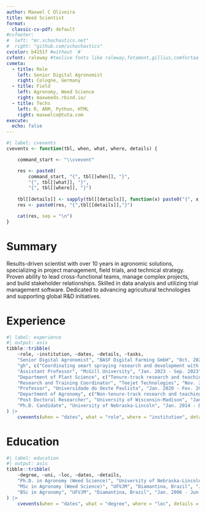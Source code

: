 ```yaml
---
author: Maxwel C Oliveira
title: Weed Scientist
format:
  classic-cv-pdf: default
#cvfooter:
#  left: "mr.schochastics.net"
#  right: "github.com/schochastics"
cvcolor: b4151f #without `#`
cvfont: raleway #texlive fonts like raleway,fetamont,gillius,comfortaa
cvmeta:
  - title: Role
    left: Senior Digital Agronomist
    right: Cologne, Germany
  - title: Field
    left: Agronomy, Weed Science
    right: maxweeds.rbind.io/
  - title: Techs
    left: R, ARM, Python, HTML
    right: maxwelco@tuta.com
execute:
  echo: false
---
```


```r
#| label: cvevents
cvevents <- function(tbl, when, what, where, details) {

    command_start <- "\\cvevent"

    res <- paste0(
        command_start, "{", tbl[[when]], "}", 
        "{", tbl[[what]], "}",
        "{", tbl[[where]], "}")
    
    tbl[[details]] <- sapply(tbl[[details]], function(x) paste0("{", x, "}", collapse = ","))
    res <- paste0(res, "{",tbl[[details]],"}")

    cat(res, sep = "\n")
}
```

# Summary

Results-driven scientist with over 10 years in agronomic solutions, specializing in project management, field trials, and technical strategy. Proven ability to lead cross-functional teams, manage complex projects, and build stakeholder relationships. Skilled in data analysis and utilizing trial management software. Dedicated to advancing agricultural technologies and supporting global R&D initiatives.

# Experience


```r
#| label: experience
#| output: asis
tibble::tribble(
    ~role, ~institution, ~dates, ~details, ~tasks,
    "Senior Digital Agronomist", "BASF Digital Farming GmbH", "Oct. 2023 - Present",
    "gh", c("Coordinating smart spraying research and development with xarvio for the One Smart Spray platform in the US", "Building and maintaining strong stakeholder relationships", "Developing agronomic digital intelligence for xarvio Field Manager"),
    "Assistant Professor", "McGill University", "Jan. 2023 - Sep. 2023",
    "Department of Plant Science", c("Tenure-track research and teaching in Weed Science", "Led research projects and provided technical guidance on agronomic solutions"),
    "Research and Training Coordinator", "Teejet Technologies", "Nov. 2021 - Sep. 2022", "Chair of Social Networks", c("Developed strategies for product positioning", "Maintained relationships with stakeholders and conducted training and facilitated technology transfer"),
    "Professor", "Universidade do Oeste Paulista", "Jan. 2020 - Fev. 2021",
    "Department of Agronomy", c("Non-tenure-track research and teaching in Agronomy and Weed Science"),
    "Post Doctoral Researcher", "University of Wisconsin-Madison", "Jan. 2018 - Sep. 2021", "Department of Agronomy", c("Developed and implemented a research and extension program", "Managed multi-state research projects and led a team of students", "Engaged with stakeholders through field days, on-farm research, and extension meetings"),
    "Ph.D. Candidate", "University of Nebraska-Lincoln", "Jan. 2014 - Dec. 2017", "Department of Agronomy", c("Conducted field-based research on herbicide resistance in Amaranthus species", "Worked extensively in the herbicide evaluation program", "Developed and implemented analytical methods using R for data analysis and interpretation")
) |>
    cvevents(when = "dates", what = "role", where = "institution", details = "tasks")
```

# Education

```r
#| label: education
#| output: asis
tibble::tribble(
    ~degree, ~uni, ~loc, ~dates, ~details,
    "Ph.D. in Agronomy (Weed Science)", "University of Nebraska-Lincoln", "Lincoln, Nebraska", "Jan. 2014 - Dec. 2017", c("Thesis: Evolution of HPPD-inhibitor herbicide resistance", "Developed methods to assess metabolic herbicide resistance and hybridization"),
    "MSc in Agronomy (Weed Science)", "UFVJM", "Diamantina, Brazil", "Jul. 2011 - Jul. 2013", c("Dissertation: Competition of Richardia brasiliensis and Commelina bengalensis in Corn"),
    "BSc in Agronomy", "UFVJM", "Diamantina, Brazil", "Jan. 2006 - Jun. 2011", c("Thesis on rehabilitation of degraded areas")
) |>
    cvevents(when = "dates", what = "degree", where = "loc", details = "details")
```


